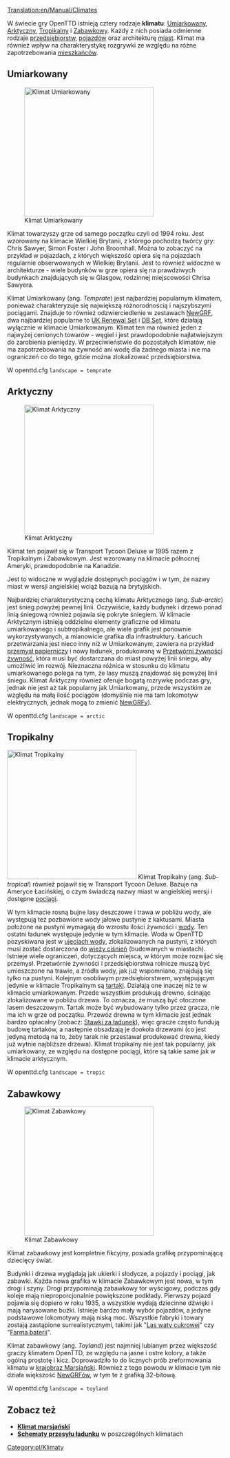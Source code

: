 [[Translation:en/Manual/Climates]]
{{pl/Spis treści}}

W świecie gry OpenTTD istnieją cztery rodzaje '''klimatu''': [[#umiarkowany|Umiarkowany]], [[#arktyczny|Arktyczny]], [[#tropikalny|Tropikalny]] i [[#zabawkowy|Zabawkowy]]. Każdy z nich posiada odmienne rodzaje [[pl/Manual/Przedsiębiorstwa|przedsiębiorstw]], [[pl/Manual/Pojazdy|pojazdów]] oraz architekturę [[pl/Manual/Miasta|miast]]. Klimat ma również wpływ na charakterystykę rozgrywki ze względu na różne zapotrzebowania [[pl/Domy|mieszkańców]].

==Umiarkowany==
[[File:en/Temperatescreenshot.png|thumb|left|300px|Klimat Umiarkowany]]

Klimat towarzyszy grze od samego początku czyli od 1994 roku. Jest wzorowany na klimacie Wielkiej Brytanii, z którego pochodzą twórcy gry: Chris Sawyer, Simon Foster i John Broomhall.
Można to zobaczyć na przykład w pojazdach, z których większość opiera się na pojazdach regularnie obserwowanych w Wielkiej Brytanii. Jest to również widoczne w architekturze - wiele budynków w grze opiera się na prawdziwych budynkach znajdujących się w Glasgow, rodzinnej miejscowości Chrisa Sawyera.

Klimat Umiarkowany (ang. ''Temprate'') jest najbardziej popularnym klimatem, ponieważ charakteryzuje się największą różnorodnością i najszybszymi pociągami. Znajduje to również odzwierciedlenie w zestawach [[pl/Manual/NewGRF|NewGRF]], dwa najbardziej popularne to [[pl/Community/NewGRF/UK Renewal Set|UK Renewal Set]] i [[pl/Community/NewGRF/DBSet|DB Set]], które działają wyłącznie w klimacie Umiarkowanym. Klimat ten ma również jeden z najwyżej cenionych towarów - węgiel i jest prawdopodobnie najłatwiejszym do zarobienia pieniędzy. W przeciwieństwie do pozostałych klimatów, nie ma zapotrzebowania na żywność ani wodę dla żadnego miasta i nie ma ograniczeń co do tego, gdzie można zlokalizować przedsiębiorstwa.

W openttd.cfg <code>landscape = temprate</code>
{{en/-}}
==Arktyczny==
[[File:en/Subarcticscreenshot.png|thumb|right|300px|Klimat Arktyczny]]

Klimat ten pojawił się w Transport Tycoon Deluxe w 1995 razem z Tropikalnym i Zabawkowym. Jest wzorowany na klimacie północnej Ameryki, prawdopodobnie na Kanadzie.

Jest to widoczne w wyglądzie dostępnych pociągów i w tym, że nazwy miast w wersji angielskiej wciąż bazują na brytyjskich. 

Najbardziej charakterystyczną cechą klimatu Arktycznego (ang. ''Sub-arctic'') jest śnieg powyżej pewnej linii. Oczywiście, każdy budynek i drzewo ponad linią śniegową również pojawia się pokryte śniegiem. W klimacie Arktycznym istnieją oddzielne elementy graficzne od klimatu umiarkowanego i subtropikalnego, ale wiele grafik jest ponownie wykorzystywanych, a mianowicie grafika dla infrastruktury. Łańcuch przetwarzania jest nieco inny niż w Umiarkowanym, zawiera na przykład [[pl/Manual/Base Set/Industries/Zakład papierniczy|przemysł papierniczy]] i nowy ładunek, produkowaną w [[pl/Manual/Base Set/Industries/Przetwórnia żywności|Przetwórni żywności]] [[pl/Manual/Base Set/Cargos/Żywność|żywność]], która musi być dostarczana do miast powyżej linii śniegu, aby umożliwić im rozwój. Nieznaczna różnica w stosunku do klimatu umiarkowanego polega na tym, że lasy muszą znajdować się powyżej linii śniegu. Klimat Arktyczny również oferuje bogatą rozrywkę podczas gry, jednak nie jest aż tak popularny jak Umiarkowany, przede wszystkim ze względu na małą ilość pociągów (domyślnie nie ma tam lokomotyw elektrycznych, jednak mogą to zmienić [[pl/Manual/NewGRF|NewGRFy]]).

W openttd.cfg <code>landscape = arctic</code>
{{en/-}}
==Tropikalny==

[[File:en/Subtropicalscreenshot.png|thumb|300px|left|Klimat Tropikalny]]
Klimat Tropikalny (ang. ''Sub-tropical'') również pojawił się w Transport Tycoon Deluxe. Bazuje na Ameryce Łacińskiej, o czym świadczą nazwy miast w angielskiej wersji i dostępne [[pl/Manual/Pociągi|pociągi]].

W tym klimacie rosną bujne lasy deszczowe i trawa w pobliżu wody, ale występują też pozbawione wody jałowe pustynie z kaktusami. Miasta położone na pustyni wymagają do wzrostu ilości żywności i [[pl/Manual/Base Set/Cargos/Woda|wody]]. Ten ostatni ładunek występuje jedynie w tym klimacie. Woda w OpenTTD pozyskiwana jest w [[pl/Manual/Base Set/Industries/Ujęcie wody|ujęciach wody]], zlokalizowanych na pustyni, z których musi zostać dostarczona do [[pl/Manual/Base Set/Industries/Wieża ciśnień|wieży ciśnień]] (budowanych w miastach). Istnieje wiele ograniczeń, dotyczących miejsca, w którym może rozwijać się przemysł. Przetwórnie żywności i przedsiębiorstwa rolnicze muszą być umieszczone na trawie, a źródła wody, jak już wspomniano, znajdują się tylko na pustyni. Kolejnym osobliwym przedsiębiorstwem, występującym jedynie w klimacie Tropikalnym są [[pl/Manual/Base Set/Industries/Tartak (tropikalny)|tartaki]]. Działają one inaczej niż te w klimacie umiarkowanym. Przede wszystkim produkują drewno, ścinając zlokalizowane w pobliżu drzewa. To oznacza, że muszą być otoczone lasem deszczowym. Tartak może być wybudowany tylko przez gracza, nie ma ich w grze od początku. Przewóz drewna w tym klimacie jest jednak bardzo opłacalny (zobacz: [[pl/Manual/Game Mechanics/Przychód za ładunek|Stawki za ładunek]]), więc gracze często fundują budowę tartaków, a następnie obsadzają je dookoła drzewami (co jest jedyną metodą na to, żeby tarak nie przestawał produkować drewna, kiedy już wytnie najbliższe drzewa).
Klimat tropikalny nie jest tak popularny, jak umiarkowany, ze względu na dostępne pociągi, które są takie same jak w klimacie arktycznym.

W openttd.cfg <code>landscape = tropic</code>
{{en/-}}
==Zabawkowy==
[[File:en/Toylandscreenshot.png|thumb|right|300px|Klimat Zabawkowy]]

Klimat zabawkowy jest kompletnie fikcyjny, posiada grafikę przypominającą dziecięcy świat.

Budynki i drzewa wyglądają jak ukierki i słodycze, a pojazdy i pociągi, jak zabawki. Każda nowa grafika w klimacie Zabawkowym jest nowa, w tym drogi i szyny. Drogi przypominają zabawkowy tor wyścigowy, podczas gdy koleje mają nieproporcjonalnie powiększone podkłady. Pierwszy pojazd pojawia się dopiero w roku 1935, a wszystkie wydają dziecinne dźwięki i mają narysowane buźki. Istnieje bardzo mały wybór pojazdów, a jedyne podstawowe lokomotywy mają niską moc. Wszystkie fabryki i towary zostają zastąpione surrealistycznymi, takimi jak "[[pl/Manual/Base Set/Industries/Las waty cukrowej|Las waty cukrowej]]" czy "[[pl/Manual/Base Set/Industries/Farma baterii|Farma baterii]]".

Klimat zabawkowy (ang. ''Toyland'') jest najmniej lubianym przez większość graczy klimatem OpenTTD, ze względu na jasne i ostre kolory, a także ogólną prostotę i kicz. Doprowadziło to do licznych prób zreformowania klimatu w [[pl/Community/NewGRF/Klimat Marsjański|krajobraz Marsjański]]. Również z tego powodu w  klimacie tym nie działa większość [[pl/Manual/NewGRF|NewGRFów]], w tym te z grafiką 32-bitową.

W openttd.cfg <code>landscape = toyland</code>
{{en/-}}
==Zobacz też==
* [[pl/Community/NewGRF/Klimat Marsjański|'''Klimat marsjański''']]
* [[:Template:pl/Navbox Schematy przesyłu|'''Schematy przesyłu ładunku''']] w poszczególnych klimatach

[[Category:pl/Klimaty]]